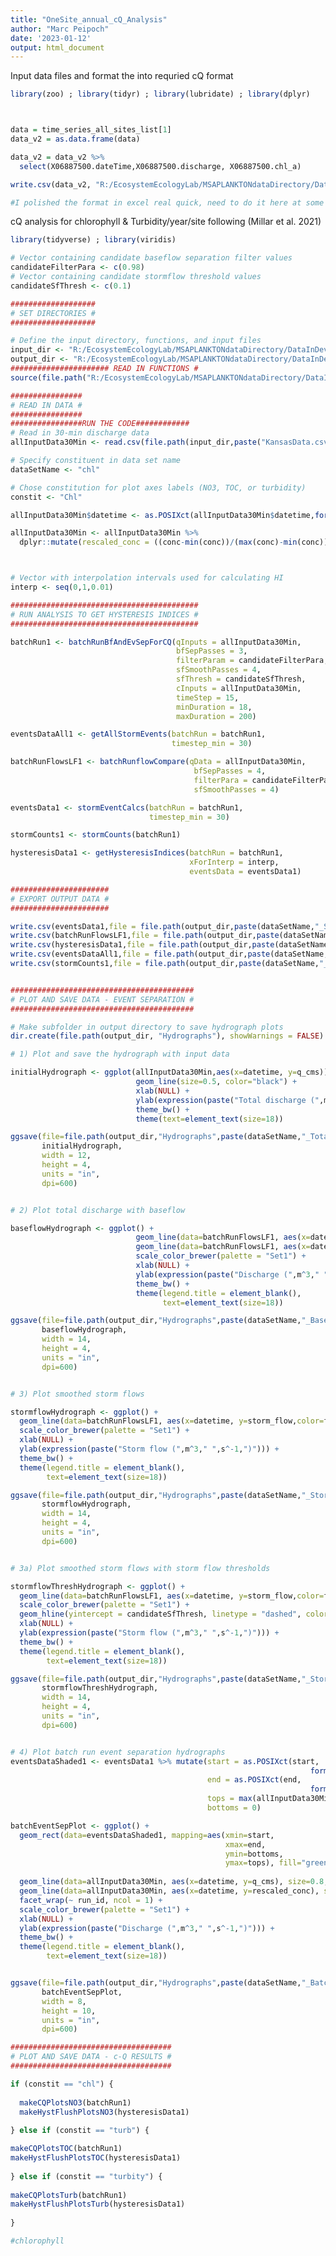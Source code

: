 ---
title: "OneSite_annual_cQ_Analysis"
author: "Marc Peipoch"
date: '2023-01-12'
output: html_document
---

Input data files and format the into requried cQ format
```{r setup, include=FALSE}
library(zoo) ; library(tidyr) ; library(lubridate) ; library(dplyr)



data = time_series_all_sites_list[1]
data_v2 = as.data.frame(data)

data_v2 = data_v2 %>%
  select(X06887500.dateTime,X06887500.discharge, X06887500.chl_a)

write.csv(data_v2, "R:/EcosystemEcologyLab/MSAPLANKTONdataDirectory/DataInDevelopment/NEONData/Kansas River_Brunsetal2022/01_input/KansasData.csv")

#I polished the format in excel real quick, need to do it here at some point

```

cQ analysis for chlorophyll & Turbidity/year/site following (Millar et al. 2021)
```{r setup, include=FALSE}
library(tidyverse) ; library(viridis)

# Vector containing candidate baseflow separation filter values
candidateFilterPara <- c(0.98)
# Vector containing candidate stormflow threshold values
candidateSfThresh <- c(0.1)

###################
# SET DIRECTORIES #
###################

# Define the input directory, functions, and input files
input_dir <- "R:/EcosystemEcologyLab/MSAPLANKTONdataDirectory/DataInDevelopment/NEONData/Kansas River_Brunsetal2022/01_input"
output_dir <- "R:/EcosystemEcologyLab/MSAPLANKTONdataDirectory/DataInDevelopment/NEONData/Kansas River_Brunsetal2022"
###################### READ IN FUNCTIONS #
source(file.path("R:/EcosystemEcologyLab/MSAPLANKTONdataDirectory/DataInDevelopment/NEONData/Kansas River_Brunsetal2022/cQ_functions.R"))

################
# READ IN DATA #
################
################RUN THE CODE############
# Read in 30-min discharge data
allInputData30Min <- read.csv(file.path(input_dir,paste("KansasData.csv")))

# Specify constituent in data set name
dataSetName <- "chl"

# Chose constitution for plot axes labels (NO3, TOC, or turbidity)
constit <- "Chl"

allInputData30Min$datetime <- as.POSIXct(allInputData30Min$datetime,format("%m/%d/%Y %H:%M"),tz="UTC")

allInputData30Min <- allInputData30Min %>% 
  dplyr::mutate(rescaled_conc = ((conc-min(conc))/(max(conc)-min(conc))*max(q_cms)))



# Vector with interpolation intervals used for calculating HI
interp <- seq(0,1,0.01)

##########################################
# RUN ANALYSIS TO GET HYSTERESIS INDICES #
##########################################

batchRun1 <- batchRunBfAndEvSepForCQ(qInputs = allInputData30Min,
                                     bfSepPasses = 3,
                                     filterParam = candidateFilterPara,
                                     sfSmoothPasses = 4,
                                     sfThresh = candidateSfThresh,
                                     cInputs = allInputData30Min,
                                     timeStep = 15,
                                     minDuration = 18,
                                     maxDuration = 200)

eventsDataAll1 <- getAllStormEvents(batchRun = batchRun1,
                                    timestep_min = 30)

batchRunFlowsLF1 <- batchRunflowCompare(qData = allInputData30Min,
                                         bfSepPasses = 4,
                                         filterPara = candidateFilterPara,
                                         sfSmoothPasses = 4)

eventsData1 <- stormEventCalcs(batchRun = batchRun1,
                               timestep_min = 30)

stormCounts1 <- stormCounts(batchRun1)

hysteresisData1 <- getHysteresisIndices(batchRun = batchRun1,
                                        xForInterp = interp,
                                        eventsData = eventsData1)

######################
# EXPORT OUTPUT DATA #
######################

write.csv(eventsData1,file = file.path(output_dir,paste(dataSetName,"_StormEventSummaryData.csv",sep="")))
write.csv(batchRunFlowsLF1,file = file.path(output_dir,paste(dataSetName,"_DischargeData.csv",sep="")))
write.csv(hysteresisData1,file = file.path(output_dir,paste(dataSetName,"_HysteresisData.csv",sep="")))
write.csv(eventsDataAll1,file = file.path(output_dir,paste(dataSetName,"_AllCQData.csv",sep="")))
write.csv(stormCounts1,file = file.path(output_dir,paste(dataSetName,"_StormCounts.csv",sep="")))


#########################################
# PLOT AND SAVE DATA - EVENT SEPARATION #
#########################################

# Make subfolder in output directory to save hydrograph plots
dir.create(file.path(output_dir, "Hydrographs"), showWarnings = FALSE)

# 1) Plot and save the hydrograph with input data

initialHydrograph <- ggplot(allInputData30Min,aes(x=datetime, y=q_cms)) +
                            geom_line(size=0.5, color="black") +
                            xlab(NULL) +
                            ylab(expression(paste("Total discharge (",m^3," ",s^-1,")"))) +
                            theme_bw() +
                            theme(text=element_text(size=18))

ggsave(file=file.path(output_dir,"Hydrographs",paste(dataSetName,"_TotalDischarge.jpeg")),
       initialHydrograph,
       width = 12, 
       height = 4, 
       units = "in",
       dpi=600)


# 2) Plot total discharge with baseflow

baseflowHydrograph <- ggplot() + 
                            geom_line(data=batchRunFlowsLF1, aes(x=datetime, y=total_flow), size=0.5, color="black") +
                            geom_line(data=batchRunFlowsLF1, aes(x=datetime, y=base_flow,color=filter_para), size=0.75) +
                            scale_color_brewer(palette = "Set1") +
                            xlab(NULL) +
                            ylab(expression(paste("Discharge (",m^3," ",s^-1,")"))) +
                            theme_bw() +
                            theme(legend.title = element_blank(),
                                  text=element_text(size=18))

ggsave(file=file.path(output_dir,"Hydrographs",paste(dataSetName,"_Baseflows.jpeg")),
       baseflowHydrograph,
       width = 14, 
       height = 4, 
       units = "in",
       dpi=600)


# 3) Plot smoothed storm flows

stormflowHydrograph <- ggplot() + 
  geom_line(data=batchRunFlowsLF1, aes(x=datetime, y=storm_flow,color=filter_para), size=0.75) +
  scale_color_brewer(palette = "Set1") +
  xlab(NULL) +
  ylab(expression(paste("Storm flow (",m^3," ",s^-1,")"))) +
  theme_bw() +
  theme(legend.title = element_blank(),
        text=element_text(size=18))

ggsave(file=file.path(output_dir,"Hydrographs",paste(dataSetName,"_StormflowsOnly.jpeg")),
       stormflowHydrograph,
       width = 14, 
       height = 4, 
       units = "in",
       dpi=600)


# 3a) Plot smoothed storm flows with storm flow thresholds

stormflowThreshHydrograph <- ggplot() + 
  geom_line(data=batchRunFlowsLF1, aes(x=datetime, y=storm_flow,color=filter_para), size=0.75) +
  scale_color_brewer(palette = "Set1") +
  geom_hline(yintercept = candidateSfThresh, linetype = "dashed", color = "black",alpha=0.5) +
  xlab(NULL) +
  ylab(expression(paste("Storm flow (",m^3," ",s^-1,")"))) +
  theme_bw() +
  theme(legend.title = element_blank(),
        text=element_text(size=18))

ggsave(file=file.path(output_dir,"Hydrographs",paste(dataSetName,"_StormflowsOnlyWithThresholds.jpeg")),
       stormflowThreshHydrograph,
       width = 14, 
       height = 4, 
       units = "in",
       dpi=600)


# 4) Plot batch run event separation hydrographs
eventsDataShaded1 <- eventsData1 %>% mutate(start = as.POSIXct(start,
                                                                   format("%Y-%m-%d %H:%M:%S"),tz="EST"),
                                            end = as.POSIXct(end,
                                                                   format("%Y-%m-%d %H:%M:%S"),tz="EST"),
                                            tops = max(allInputData30Min$q_cms),
                                            bottoms = 0)

batchEventSepPlot <- ggplot() + 
  geom_rect(data=eventsDataShaded1, mapping=aes(xmin=start, 
                                                xmax=end, 
                                                ymin=bottoms, 
                                                ymax=tops), fill="green", color="red", alpha=0.2) +
  
  geom_line(data=allInputData30Min, aes(x=datetime, y=q_cms), size=0.8, color="blue") +
  geom_line(data=allInputData30Min, aes(x=datetime, y=rescaled_conc), size=0.5, color="black",linetype="dashed") +
  facet_wrap(~ run_id, ncol = 1) +
  scale_color_brewer(palette = "Set1") +
  xlab(NULL) +
  ylab(expression(paste("Discharge (",m^3," ",s^-1,")"))) +
  theme_bw() +
  theme(legend.title = element_blank(),
        text=element_text(size=18))


ggsave(file=file.path(output_dir,"Hydrographs",paste(dataSetName,"_BatchEventSeparationPlot.jpeg")),
       batchEventSepPlot,
       width = 8, 
       height = 10, 
       units = "in",
       dpi=600)

####################################
# PLOT AND SAVE DATA - c-Q RESULTS #
####################################

if (constit == "chl") {
  
  makeCQPlotsNO3(batchRun1)
  makeHystFlushPlotsNO3(hysteresisData1)
  
} else if (constit == "turb") {

makeCQPlotsTOC(batchRun1)
makeHystFlushPlotsTOC(hysteresisData1)
  
} else if (constit == "turbity") {
    
makeCQPlotsTurb(batchRun1) 
makeHystFlushPlotsTurb(hysteresisData1)
  
}

#chlorophyll
```

